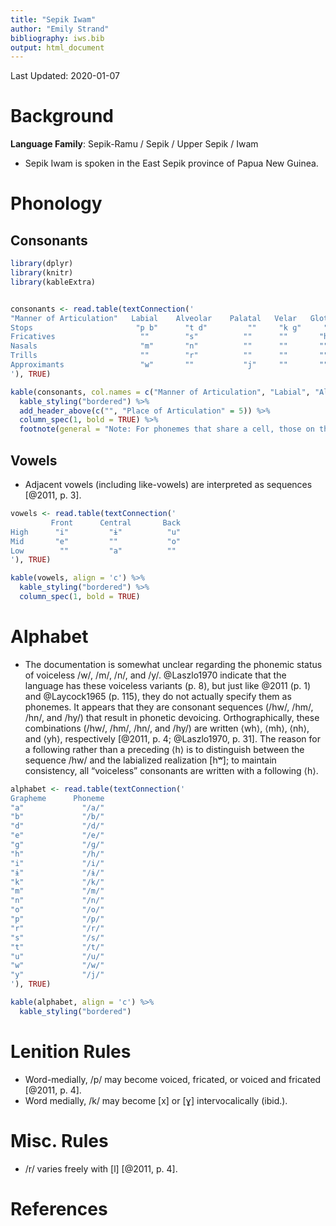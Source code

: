 ```yaml
---
title: "Sepik Iwam"
author: "Emily Strand"
bibliography: iws.bib
output: html_document
---
```


Last Updated: 2020-01-07

# Background

**Language Family**: Sepik-Ramu / Sepik / Upper Sepik / Iwam

* Sepik Iwam is spoken in the East Sepik province of Papua New Guinea.

# Phonology

## Consonants

```r

library(dplyr)
library(knitr)
library(kableExtra)


consonants <- read.table(textConnection('
"Manner of Articulation"   Labial    Alveolar    Palatal   Velar   Glottal
Stops                       "p b"      "t d"         ""     "k ɡ"     ""
Fricatives                   ""        "s"          ""      ""       "h"
Nasals                       "m"       "n"          ""      ""       ""
Trills                       ""        "r"          ""      ""       ""
Approximants                 "w"       ""           "j"     ""       ""
'), TRUE)

kable(consonants, col.names = c("Manner of Articulation", "Labial", "Alveolar", "Palatal", "Velar", "Glottal"), align = 'c') %>%
  kable_styling("bordered") %>%
  add_header_above(c("", "Place of Articulation" = 5)) %>%
  column_spec(1, bold = TRUE) %>%
  footnote(general = "Note: For phonemes that share a cell, those on the left are voiceless and those on the right are voiced.", general_title = "")
```  

## Vowels

* Adjacent vowels (including like-vowels) are interpreted as sequences [@2011, p. 3].

```r

vowels <- read.table(textConnection('
         Front      Central       Back
High      "i"         "ɨ"          "u"
Mid       "e"         ""           "o"
Low        ""         "a"          ""
'), TRUE)

kable(vowels, align = 'c') %>%
  kable_styling("bordered") %>%
  column_spec(1, bold = TRUE)
```

# Alphabet

* The documentation is somewhat unclear regarding the phonemic status of voiceless /w/, /m/, /n/, and /y/. @Laszlo1970 indicate that the language has these voiceless variants (p. 8), but just like @2011 (p. 1) and @Laycock1965 (p. 115), they do not actually specify them as phonemes. It appears that they are consonant sequences (/hw/, /hm/, /hn/, and /hy/) that result in phonetic devoicing. Orthographically, these combinations (/hw/, /hm/, /hn/, and /hy/) are written ⟨wh⟩, ⟨mh⟩, ⟨nh⟩, and ⟨yh⟩, respectively [@2011, p. 4; @Laszlo1970, p. 31]. The reason for a following rather than a preceding ⟨h⟩ is to distinguish between the sequence /hw/ and the labialized realization [hʷ]; to maintain consistency, all "voiceless" consonants are written with a following ⟨h⟩.    

```r

alphabet <- read.table(textConnection('
Grapheme      Phoneme  
"a"             "/a/"
"b"             "/b/"
"d"             "/d/"
"e"             "/e/"
"g"             "/ɡ/"
"h"             "/h/"
"i"             "/i/"
"ɨ"             "/ɨ/"
"k"             "/k/"
"m"             "/m/"
"n"             "/n/"
"o"             "/o/"
"p"             "/p/"
"r"             "/r/"
"s"             "/s/"
"t"             "/t/"
"u"             "/u/"
"w"             "/w/"
"y"             "/j/"
'), TRUE)

kable(alphabet, align = 'c') %>%
  kable_styling("bordered")
```

# Lenition Rules

* Word-medially, /p/ may become voiced, fricated, or voiced and fricated [@2011, p. 4].
* Word medially, /k/ may become [x] or [ɣ]  intervocalically (ibid.).

# Misc. Rules

* /r/ varies freely with [l] [@2011, p. 4].

# References
